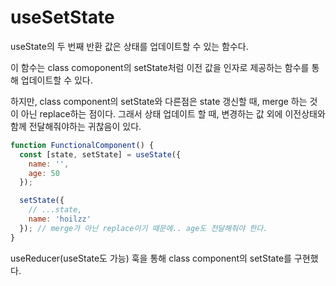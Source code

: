 # useSetState

useState의 두 번째 반환 값은 상태를 업데이트할 수 있는 함수다.

이 함수는 class comoponent의 setState처럼 이전 값을 인자로 제공하는 함수를 통해 업데이트할 수 있다.

하지만, class component의 setState와 다른점은 state 갱신할 때, merge 하는 것이 아닌 replace하는 점이다. 그래서 상태 업데이트 할 때, 변경하는 값 외에 이전상태와 함께 전달해줘야하는 귀찮음이 있다.

```js
function FunctionalComponent() {
  const [state, setState] = useState({
    name: '',
    age: 50
  });

  setState({
    // ...state,
    name: 'hoilzz'
  }); // merge가 아닌 replace이기 때문에.. age도 전달해줘야 한다.
}
```

useReducer(useState도 가능) 훅을 통해 class component의 setState를 구현했다.
